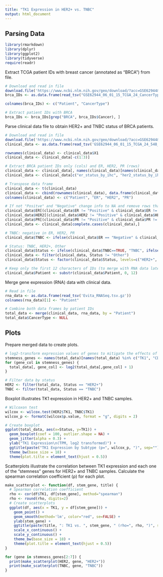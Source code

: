 ```yaml
---
title: "TK1 Expression in HER2+ vs. TNBC"
output: html_document
---
```

## Parsing Data  

```r
library(rmarkdown)
library(dplyr)
library(ggplot2)
library(tidyverse)
require(readr)
```
  
Extract TCGA patient IDs with breast cancer (annotated as "BRCA") from file.  
```r
# Download and read in file
download.file('https://www.ncbi.nlm.nih.gov/geo/download/?acc=GSE62944&format=file&file=GSE62944%5F06%5F01%5F15%5FTCGA%5F24%5FCancerType%5FSamples%2Etxt%2Egz', destfile = "./GSE62944_06_01_15_TCGA_24_CancerType_Samples.txt.gz")
brca_IDs <- as.data.frame(read_tsv("GSE62944_06_01_15_TCGA_24_CancerType_Samples.txt.gz"))

colnames(brca_IDs) <- c("Patient", "CancerType")

# Extract patient IDs with BRCA
brca_IDs <- brca_IDs[grep("BRCA", brca_IDs$Cancer), ]
```
  
Parse clinical data file to obtain HER2+ and TNBC status of BRCA patients.  
```r
# Download and read in file
download.file('https://www.ncbi.nlm.nih.gov/geo/download/?acc=GSE62944&format=file&file=GSE62944%5F06%5F01%5F15%5FTCGA%5F24%5F548%5FClinical%5FVariables%5F9264%5FSamples%2Etxt%2Egz', destfile = "./GSE62944_06_01_15_TCGA_24_548_Clinical_Variables_9264_Samples.txt.gz")
clinical_data <- as.data.frame(read_tsv('GSE62944_06_01_15_TCGA_24_548_Clinical_Variables_9264_Samples.txt.gz'))

rownames(clinical_data) <- clinical_data$X1
clinical_data <- clinical_data[-c(1:3)]

# Extract BRCA patient IDs only (cols) and ER, HER2, PR (rows)
clinical_data <- clinical_data[, names(clinical_data)[names(clinical_data) %in% brca_IDs$Patient]]
clinical_data <- clinical_data[c("er_status_by_ihc", "her2_status_by_ihc", "pr_status_by_ihc"),]

# Transpose data frame
clinical_data <- t(clinical_data)
clinical_data <- cbind(rownames(clinical_data), data.frame(clinical_data, row.names = NULL))
colnames(clinical_data) <- c("Patient", "ER", "HER2", "PR")

# If not "Positve" and "Negative" change info to NA and remove rows that have NA in any column
clinical_data$ER[(clinical_data$ER != "Positive" & clinical_data$ER != "Negative")] <- NA
clinical_data$HER2[(clinical_data$HER2 != "Positive" & clinical_data$HER2 != "Negative")] <- NA
clinical_data$PR[(clinical_data$PR != "Positive" & clinical_data$PR != "Negative")] <- NA
clinical_data <- clinical_data[complete.cases(clinical_data),]

# TNBC: negative in ER, HER2, PR
clinical_data$TNBC <- ifelse(clinical_data$ER == "Negative" & clinical_data$HER2 == "Negative" & clinical_data$PR == "Negative", TRUE, FALSE) 

# Status: TNBC, HER2+, Other
clinical_data$Status <- ifelse(clinical_data$TNBC==TRUE, "TNBC", ifelse(clinical_data$HER2=="Positive", "HER2+", "Other"))
clinical_data <- filter(clinical_data, Status != "Other")
clinical_data$Status <- factor(clinical_data$Status, levels=c("HER2+", "TNBC"))

# Keep only the first 12 characters of IDs (to merge with RNA data later on)
clinical_data$Patient <- substr(clinical_data$Patient, 0, 12)
```
  
Merge gene expression (RNA) data with clinical data.  
```r
# Read in file
rna_data <- as.data.frame(read_tsv('Evita_RNASeq.tsv.gz'))
colnames(rna_data)[1] <- "Patient"

# Combine both data frames by patient IDs
total_data <- merge(clinical_data, rna_data, by = "Patient")
total_data$CancerType <- NULL
```
  
  
## Plots
Prepare merged data to create plots.  
```r
# log2-transform expression values of genes to mitigate the effects of outliers
stemness_genes <- names(total_data)[names(total_data) %in% c("TK1", "CD44", "SNAI1", "SNAI2", "TWIST1", "ZEB1", "TGFB1")]
for (gene_col in stemness_genes) {
  total_data[, gene_col] <- log2(total_data[,gene_col] + 1)
}

# Filter data by status
HER2 <- filter(total_data, Status == "HER2+")
TNBC <- filter(total_data, Status == "TNBC")
```
  
Boxplot illustrates TK1 expression in HER2+ and TNBC samples.  
```r
# Wilcoxon test
wilcox <- wilcox.test(HER2$TK1, TNBC$TK1)
wilcox_p <- formatC(wilcox$p.value, format = "g", digits = 2)

# Create boxplot
ggplot(total_data, aes(x=Status, y=TK1)) + 
  geom_boxplot(coef = 100, outlier.shape = NA) + 
  geom_jitter(alpha = 0.3) +
  ylab("TK1 Expression\n(TPM, log2 transformed)") +
  ggtitle(paste("TK1 Expression by Subtype (p=", wilcox_p, ")", sep="")) +
  theme_bw(base_size = 18) +
  theme(plot.title = element_text(hjust = 0.5))
```
  
  
Scatterplots illustrate the correlation between TK1 expression and each one of the "stemness" genes for HER2+ and TNBC samples.
Calculate the spearman correlation coefficient (ρ) for each plot.  
```r
make_scatterplot <- function(df, stem_gene, title) {
  # Spearman correlation coefficient
  rho <- cor(df$TK1, df[stem_gene], method="spearman")
  rho <- round(rho, digits=2)
  # Create scatterplots
  ggplot(df, aes(x = TK1, y = df[stem_gene])) + 
    geom_point() + 
    geom_smooth(method='lm', color="red", se=FALSE) +
    ylab(stem_gene) + 
    ggtitle(paste(title, ": TK1 vs. ", stem_gene, " (rho=", rho, ")", sep="")) +
    scale_x_continuous() + 
    scale_y_continuous() + 
    theme_bw(base_size = 18) +
    theme(plot.title = element_text(hjust = 0.5))
}

for (gene in stemness_genes[2:7]) {
  print(make_scatterplot(HER2, gene, "HER2+"))
  print(make_scatterplot(TNBC, gene, "TNBC"))
}

```

